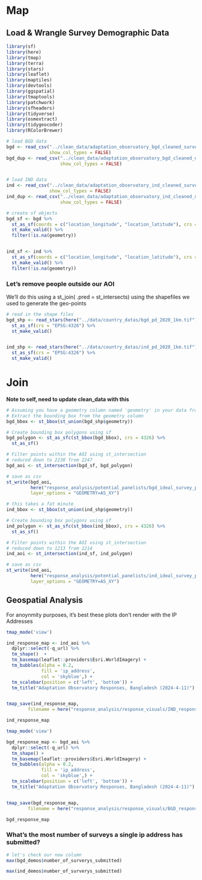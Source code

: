 # Map

## Load & Wrangle Survey Demographic Data
```r
library(sf)
library(here)
library(tmap)
library(terra)
library(stars)
library(leaflet)
library(maptiles)
library(devtools)
library(ggspatial)
library(tmaptools)
library(patchwork)
library(sfheaders)
library(tidyverse)
library(osmextract)
library(tidygeocoder)
library(RColorBrewer)
```


```r
# load BGD data 
bgd <- read_csv("../clean_data/adaptation_observatory_bgd_cleaned_survey_questions_R1.csv",
                show_col_types = FALSE)
bgd_dup <- read_csv("../clean_data/adaptation_observatory_bgd_cleaned_duplicate_survey_questions_R1.csv",
                    show_col_types = FALSE)


# load IND data 
ind <- read_csv("../clean_data/adaptation_observatory_ind_cleaned_survey_questions_R1.csv",
                show_col_types = FALSE)
ind_dup <- read_csv("../clean_data/adaptation_observatory_ind_cleaned_duplicate_survey_questions_R1.csv",
                    show_col_types = FALSE)

# create sf objects
bgd_sf <- bgd %>% 
  st_as_sf(coords = c("location_longitude", "location_latitude"), crs = "EPSG:4326") %>% 
  st_make_valid() %>% 
  filter(!is.na(geometry))


ind_sf <- ind %>% 
  st_as_sf(coords = c("location_longitude", "location_latitude"), crs = "EPSG:4326") %>% 
  st_make_valid() %>% 
  filter(!is.na(geometry))
```

### Let's remove people outside our AOI
We'll do this using a st_join( .pred = st_intersects) using the shapefiles we used to generate the geo-points

```r
# read in the shape files
bgd_shp <- read_stars(here("../data/country_datas/bgd_pd_2020_1km.tif")) %>% 
  st_as_sf(crs = "EPSG:4326") %>% 
  st_make_valid()


ind_shp <- read_stars(here("../data/country_datas/ind_pd_2020_1km.tif")) %>% 
  st_as_sf(crs = "EPSG:4326") %>% 
  st_make_valid()
```


# Join

**Note to self, need to update clean_data with this**
```r
# Assuming you have a geometry column named 'geometry' in your data frames bgd and ind
# Extract the bounding box from the geometry column
bgd_bbox <- st_bbox(st_union(bgd_shp$geometry))

# Create bounding box polygons using sf
bgd_polygon <- st_as_sfc(st_bbox(bgd_bbox), crs = 4326) %>% 
  st_as_sf()

# Filter points within the AOI using st_intersection
# reduced down to 2238 from 2247
bgd_aoi <- st_intersection(bgd_sf, bgd_polygon)

# save as csv
st_write(bgd_aoi, 
         here("response_analysis/potential_panelists/bgd_ideal_survey_panelists.csv"),
         layer_options = "GEOMETRY=AS_XY")

# this takes a fat minute
ind_bbox <- st_bbox(st_union(ind_shp$geometry))

# Create bounding box polygons using sf
ind_polygon <- st_as_sfc(st_bbox(ind_bbox), crs = 4326) %>% 
  st_as_sf()

# Filter points within the AOI using st_intersection
# reduced down to 1213 from 1214
ind_aoi <- st_intersection(ind_sf, ind_polygon)

# save as csv
st_write(ind_aoi, 
         here("response_analysis/potential_panelists/ind_ideal_survey_panelists.csv"),
         layer_options = "GEOMETRY=AS_XY")
```


## Geospatial Analysis
For anoynmity purposes, it's best these plots don't render with the IP Addresses
```r
tmap_mode('view')

ind_response_map <- ind_aoi %>% 
  dplyr::select(-q_url) %>% 
  tm_shape()  +
  tm_basemap(leaflet::providers$Esri.WorldImagery) +
  tm_bubbles(alpha = 0.2,
             fill = 'ip_address',
             col = 'skyblue',) +
  tm_scalebar(position = c('left', 'bottom')) +
  tm_title("Adaptation Observatory Responses, Bangladesh (2024-4-11)")


tmap_save(ind_response_map,
        filename = here("response_analysis/response_visuals/IND_response_visuals/ind_aoi_map.png"))

ind_response_map
```


```r
tmap_mode('view')

bgd_response_map <- bgd_aoi %>% 
  dplyr::select(-q_url) %>% 
  tm_shape() +
  tm_basemap(leaflet::providers$Esri.WorldImagery) +
  tm_bubbles(alpha = 0.2,
             fill = 'ip_address',
             col = 'skyblue',) +
  tm_scalebar(position = c('left', 'bottom')) +
  tm_title("Adaptation Observatory Responses, Bangladesh (2024-4-11)")


tmap_save(bgd_response_map,
        filename = here("response_analysis/response_visuals/BGD_response_visuals/bgd_aoi_map.png"))

bgd_response_map
```

### What's the most number of surveys a single ip address has submitted?
```r
# let's check our new column
max(bgd_demos$number_of_surverys_submitted)

max(ind_demos$number_of_surverys_submitted)
```


